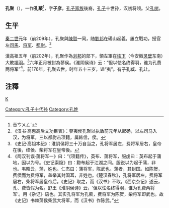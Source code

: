'''孔聚'''（{{bd|前230年||前176年||catIdx=孔}}），一作'''孔藂'''<ref>音ㄘㄨㄥˊ</ref>，字'''子彦'''，[[孔子家族|孔子家族]]後裔，[[孔子|孔子]]十世孙，汉初将领。父[[孔树|孔树]]。

==生平==
[[秦二世|秦二世]]元年（前209年），孔聚與[[陳賀|陳賀]]一同，随[[劉邦|劉邦]]在碭山起義，屢立戰功，授官左[[司馬|司馬]]、[[将军_(中國古代)|将军]]、[[都尉|都尉]]。<ref>《汉书·高惠高后文功臣表》：蓼夷侯孔聚以执盾前元年从起砀，以左司马入汉，为将军，三以都尉击项籍，属韩信，侯。</ref>

漢高祖五年（前202年），孔聚作為[[刘邦|刘邦]]的部下，領左軍在[[垓下之战|垓下]]（今安徽[[灵壁|灵壁]]东南）大敗[[項羽|項羽]]。<ref>《史记·高祖本纪》：淮阴侯将三十万自当之，孔将军居左，费将军居右，皇帝在後，绛侯、柴将军在皇帝後。</ref>六年正月被封為蓼侯。《淮阴侯诗》云：“但以怯名终得羽，谁为孔费两将军”<ref>《两汉刊误·蒲将军一》曰：“《项籍传》，英布、蒲将军，服虔曰：英布起于蒲地，因以为号。《史记索隐》曰：黥布起于江湖之间。服说以为起于蒲，非也。韦昭云，蒲，姓也。仁杰曰：蒲将军，陈武也。蒲者，其封国。如陈贺，费侯而为费将军，盖举其封国耳，非姓也。《楚汉春秋》，孔将军居左，费将军居右，柴将军居皇帝后。《史记》取之，而《汉书》不取。《西京杂记》遂云，孔、费皆假为名。舒王《淮阴侯诗》云，‘但以怯名终得羽，谁为孔费两将军’。用《杂记》语也。其实孔将军为孔藂，费将军为陈贺，柴将军即武也。故《史记》书棘蒲侯柴武大将军，而《汉书》作陈武。”</ref>。前176年，孔聚去世，时年五十三岁，谥“夷”。有子[[孔臧|孔臧]]、[[孔让|孔让]]。

==注釋==
{{reflist}}
{{中国军事人物小作品}}
{{秦末汉初人物}}
[[category:西漢軍事人物|K]]
[[Category:孔子十代孙|Category:孔子十代孙]]
[[Category:孔姓|Category:孔姓]]